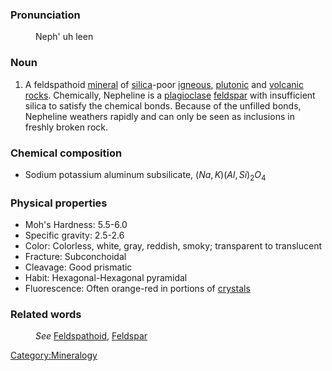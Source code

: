 ===Pronunciation===

:Neph' uh leen

===Noun===
#A feldspathoid [[mineral]] of [[silica]]-poor [[igneous]], [[plutonic]] and [[volcanic]] [[rock]]s. Chemically, Nepheline is a [[plagioclase]] [[feldspar]] with insufficient silica to satisfy the chemical bonds. Because of the unfilled bonds, Nepheline weathers rapidly and can only be seen as inclusions in freshly broken rock.

=== Chemical composition ===
*Sodium potassium aluminum subsilicate, <math>(Na,K)(Al,Si)_2O_4</math>
 
=== Physical properties ===

*Moh's Hardness: 5.5-6.0
*Specific gravity: 2.5-2.6
*Color: Colorless, white, gray, reddish, smoky; transparent to translucent
*Fracture: Subconchoidal
*Cleavage: Good prismatic
*Habit: Hexagonal-Hexagonal pyramidal 
*Fluorescence: Often orange-red in portions of [[crystal]]s

===Related words===
:''See'' [[Feldspathoid]], [[Feldspar]]
[[Category:Mineralogy]]